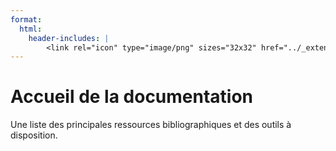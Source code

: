```yaml
---
format:
  html:
    header-includes: |
        <link rel="icon" type="image/png" sizes="32x32" href="../_extensions/InseeFrLab/onyxia/favicon-32x32.png">
---
```


# Accueil de la documentation

Une liste des principales ressources bibliographiques et des outils à disposition.